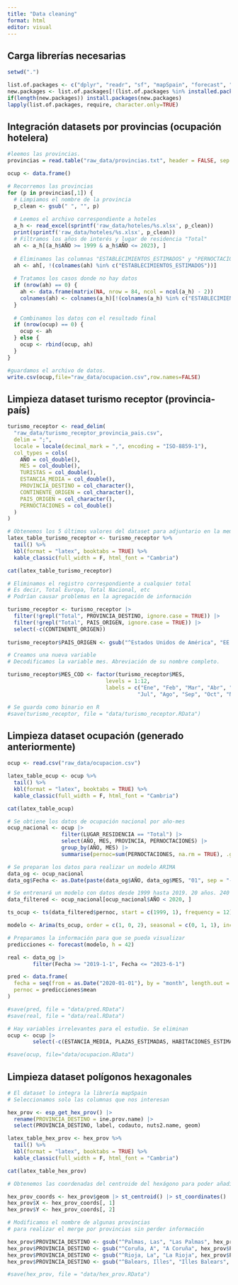 ```yaml
---
title: "Data cleaning"
format: html
editor: visual
---
```


## Carga librerías necesarias

```r
setwd(".")

list.of.packages <- c("dplyr", "readr", "sf", "mapSpain", "forecast", "tidyr", "kableExtra", "magrittr", "readxl")
new.packages <- list.of.packages[!(list.of.packages %in% installed.packages()[,"Package"])]
if(length(new.packages)) install.packages(new.packages)
lapply(list.of.packages, require, character.only=TRUE)
```

## Integración datasets por provincias (ocupación hotelera)

```r
#leemos las provincias.
provincias = read.table("raw_data/provincias.txt", header = FALSE, sep = "\n")
```

```r
ocup <- data.frame()

# Recorremos las provincias
for (p in provincias[,1]) {
  # Limpiamos el nombre de la provincia
  p_clean <- gsub(" ", "", p)
  
  # Leemos el archivo correspondiente a hoteles
  a_h <- read_excel(sprintf('raw_data/hoteles/%s.xlsx', p_clean))
  print(sprintf('raw_data/hoteles/%s.xlsx', p_clean))
  # Filtramos los años de interés y lugar de residencia "Total"
  ah <- a_h[(a_h$AÑO >= 1999 & a_h$AÑO <= 2023), ]
  
  # Eliminamos las columnas "ESTABLECIMIENTOS_ESTIMADOS" y "PERNOCTACIONES"
  ah <- ah[, !(colnames(ah) %in% c("ESTABLECIMIENTOS_ESTIMADOS"))]
  
  # Tratamos los casos donde no hay datos
  if (nrow(ah) == 0) {
    ah <- data.frame(matrix(NA, nrow = 84, ncol = ncol(a_h) - 2))
    colnames(ah) <- colnames(a_h)[!(colnames(a_h) %in% c("ESTABLECIMIENTOS_ESTIMADOS"))]
  }
  
  # Combinamos los datos con el resultado final
  if (nrow(ocup) == 0) {
    ocup <- ah
  } else {
    ocup <- rbind(ocup, ah)
  }
}
```

```r
#guardamos el archivo de datos.
write.csv(ocup,file="raw_data/ocupacion.csv",row.names=FALSE)
```

## Limpieza dataset turismo receptor (provincia-país)

```r
turismo_receptor <- read_delim(
  "raw_data/turismo_receptor_provincia_pais.csv",
  delim = ";",
  locale = locale(decimal_mark = ",", encoding = "ISO-8859-1"),
  col_types = cols(
    AÑO = col_double(),
    MES = col_double(),
    TURISTAS = col_double(),
    ESTANCIA_MEDIA = col_double(),
    PROVINCIA_DESTINO = col_character(),
    CONTINENTE_ORIGEN = col_character(),
    PAIS_ORIGEN = col_character(),
    PERNOCTACIONES = col_double()
  )
)

# Obtenemos los 5 últimos valores del dataset para adjuntario en la memoria
latex_table_turismo_receptor <- turismo_receptor %>%
  tail() %>%
  kbl(format = "latex", booktabs = TRUE) %>%
  kable_classic(full_width = F, html_font = "Cambria")

cat(latex_table_turismo_receptor)
```

```r
# Eliminamos el registro correspondiente a cualquier total
# Es decir, Total Europa, Total Nacional, etc
# Podrían causar problemas en la agregación de información

turismo_receptor <- turismo_receptor |>
  filter(!grepl("Total", PROVINCIA_DESTINO, ignore.case = TRUE)) |>
  filter(!grepl("Total", PAIS_ORIGEN, ignore.case = TRUE)) |>
  select(-c(CONTINENTE_ORIGEN))
  
turismo_receptor$PAIS_ORIGEN <- gsub("^Estados Unidos de América", "EE.UU", turismo_receptor$PAIS_ORIGEN)

# Creamos una nueva variable
# Decodificamos la variable mes. Abreviación de su nombre completo.

turismo_receptor$MES_COD <- factor(turismo_receptor$MES, 
                               levels = 1:12, 
                               labels = c("Ene", "Feb", "Mar", "Abr", "May", "Jun", 
                                         "Jul", "Ago", "Sep", "Oct", "Nov", "Dic"))

# Se guarda como binario en R
#save(turismo_receptor, file = "data/turismo_receptor.RData")
```

## Limpieza dataset ocupación (generado anteriormente)

```r
ocup <- read.csv("raw_data/ocupacion.csv")

latex_table_ocup <- ocup %>%
  tail() %>%
  kbl(format = "latex", booktabs = TRUE) %>%
  kable_classic(full_width = F, html_font = "Cambria")

cat(latex_table_ocup)
```

```r
# Se obtiene los datos de ocupación nacional por año-mes
ocup_nacional <- ocup |>
                 filter(LUGAR_RESIDENCIA == "Total") |>
                 select(AÑO, MES, PROVINCIA, PERNOCTACIONES) |>
                 group_by(AÑO, MES) |>
                 summarise(pernoc=sum(PERNOCTACIONES, na.rm = TRUE), .groups = "drop")

# Se preparan los datos para realizar un modelo ARIMA
data_og <- ocup_nacional
data_og$Fecha <- as.Date(paste(data_og$AÑO, data_og$MES, "01", sep = "-"))

# Se entrenará un modelo con datos desde 1999 hasta 2019. 20 años. 240 entradas año-mes
data_filtered <- ocup_nacional[ocup_nacional$AÑO < 2020, ]

ts_ocup <- ts(data_filtered$pernoc, start = c(1999, 1), frequency = 12)

modelo <- Arima(ts_ocup, order = c(1, 0, 2), seasonal = c(0, 1, 1), include.drift = TRUE)

# Preparamos la información para que se pueda visualizar
predicciones <- forecast(modelo, h = 42)

real <- data_og |> 
        filter(Fecha >= "2019-1-1", Fecha <= "2023-6-1")

pred <- data.frame(
  fecha = seq(from = as.Date("2020-01-01"), by = "month", length.out = 42),
  pernoc = predicciones$mean
)

#save(pred, file = "data/pred.RData")
#save(real, file = "data/real.RData")
```

```r
# Hay variables irrelevantes para el estudio. Se eliminan
ocup <- ocup |>
        select(-c(ESTANCIA_MEDIA, PLAZAS_ESTIMADAS, HABITACIONES_ESTIMADAS, GRADO_OCUPA_PLAZAS_FIN_SEMANA, GRADO_OCUPA_POR_HABITANTES))

#save(ocup, file="data/ocupacion.RData")
```

## Limpieza dataset polígonos hexagonales

```r
# El dataset lo integra la librería mapSpain
# Seleccionamos solo las columnas que nos interesan

hex_prov <- esp_get_hex_prov() |>
  rename(PROVINCIA_DESTINO = ine.prov.name) |>
  select(PROVINCIA_DESTINO, label, codauto, nuts2.name, geom)

latex_table_hex_prov <- hex_prov %>%
  tail() %>%
  kbl(format = "latex", booktabs = TRUE) %>%
  kable_classic(full_width = F, html_font = "Cambria")

cat(latex_table_hex_prov)
```

```r
# Obtenemos las coordenadas del centroide del hexágono para poder añadir texto

hex_prov_coords <- hex_prov$geom |> st_centroid() |> st_coordinates()
hex_prov$X <- hex_prov_coords[, 1]
hex_prov$Y <- hex_prov_coords[, 2]

# Modificamos el nombre de algunas provincias
# para realizar el merge por provincias sin perder información

hex_prov$PROVINCIA_DESTINO <- gsub("^Palmas, Las", "Las Palmas", hex_prov$PROVINCIA_DESTINO)
hex_prov$PROVINCIA_DESTINO <- gsub("^Coruña, A", "A Coruña", hex_prov$PROVINCIA_DESTINO)
hex_prov$PROVINCIA_DESTINO <- gsub("^Rioja, La", "La Rioja", hex_prov$PROVINCIA_DESTINO)
hex_prov$PROVINCIA_DESTINO <- gsub("^Balears, Illes", "Illes Balears", hex_prov$PROVINCIA_DESTINO)

#save(hex_prov, file = "data/hex_prov.RData")
```
